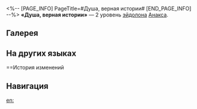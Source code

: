 <%-- [PAGE_INFO]
PageTitle=#Душа, верная истории#
[END_PAGE_INFO] --%>
{{Эйдолон Инфобокс
|Название         = Душа, верная истории
|Изображение      = Эйдолон Душа, верная истории.png
|Персонаж         = Анакса
|Уровень          = 2
|Длительность     = 
|Описание         = Когда противники вступают в бой, активируется описанный в таланте персонажа эффект добавления уязвимости 1 раз, а все типы сопротивления этих противников понижаются на 20%.
|Свойство1        = 
|Масштабирование1 = 
}}
'''«Душа, верная истории»''' — 2 уровень [[эйдолон]]а [[Анакса]].

==Галерея==
{{Галерея|position=left|captionalign=center
|Персонаж Анакса Эйдолон 2.png|Осколок Эйдолона
}}

==На других языках==
{{На других языках
|en   = Soul, True to History
|zhs  = 真实历史的自然人
|zht  = 真實歷史的自然人
|ja   = {{Rubi|史実|しじつ}}の{{Rubi|自然人|しぜんじん}}
|ko   = 진실된 역사의 자연인
|es   = Persona de la historia real
|fr   = Personnage historique authentique
|ru   = Душа, верная истории
|th   = Soul, True to History
|vi   = Linh Hồn, Trung Thực Với Lịch Sử
|de   = Seele, die der Geschichte treu bleibt
|id   = Soul, True to History
|pt   = Humano da Verdadeira História
}}

==История изменений
{{История изменений|3.5}}

==Навигация==
{{Навык Навбокс|Анакса}}

[[en:]]